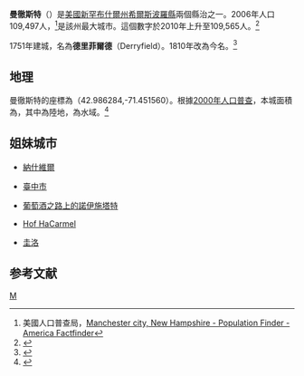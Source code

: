 {{Infobox settlement
|official_name            = 曼徹斯特<br>Manchester
|settlement_type          = [[城市|城市]]
|nickname                 = 皇后城、曼徹維加斯<br>Queen City, Manch Vegas
|motto                    =
|image_skyline            = Manch-DownTown.jpg
|image_caption            = Elm Street
|image_seal               = 
|imagesize                =
|image_flag               =
|image_map                = Hillsborough-Manchester-NH.png
|mapsize                  = 250px
|map_caption              = 曼彻斯特在新罕布什爾州的位置
|image_map1               =
|mapsize1                 =
|map_caption1             =
|coordinates_display      = inline,title
|coordinates_region       = US-NH
|subdivision_type         = [[世界地理索引|國家]]
|subdivision_name         = [[美國|美國]]
|subdivision_type1        = [[美國州份|州]]
|subdivision_name1        = [[新罕布什爾州|新罕布什爾州]]
|subdivision_type2        = [[縣_(美國)|縣]]
|subdivision_name2        = [[希爾斯波羅縣_(新罕布什爾州)|希爾斯波羅縣]]
|government_type          =
|leader_title             = [[市長|市長]]
|leader_name              = 特德·蓋特沙
|leader_title1            = 市議員
|leader_name1             = 喬伊斯·克雷格<br>羅恩·路德維希<br>帕特里克·朗<br>吉姆·羅伊<br>埃德·奧斯本<br>加思·科里沃<br>威廉·P·佘<br>托馬斯·吉仙托尼斯<br>芭芭拉·E·肖<br>菲爾·克雷亞佐<br>諾曼德·加馬什<br>帕特里克·阿諾德<br>約瑟夫·凱利·萊維塞爾<br>丹尼爾·P·奧尼爾
|established_title        = 成立市政機關
|established_date         = 1751年
|area_magnitude           = 1 E8
|area_total_km2           = 90.4
|area_total_sq_mi         = 34.9
|area_land_km2            = 85.5
|area_land_sq_mi          = 33.0
|area_water_km2           = 4.9
|area_water_sq_mi         = 1.9
|area_water_percent       = 5.44
|population_as_of         = 2012
|population_footnotes     = <ref name=2010Census>United States Census Bureau, [http://factfinder2.census.gov/main.html American FactFinder] {{Wayback|url=http://factfinder2.census.gov/main.html |date=20120506064715 }}, 2010 Census figures. Retrieved March 23, 2011.</ref><ref name="NECTA 2010">{{cite web| url=http://factfinder2.census.gov| title=Race, Hispanic or Latino, Age, and Housing Occupancy: 2010 Census Redistricting Data (Public Law 94-171) Summary File (QT-PL), Manchester, NH Metropolitan NECTA| publisher=U.S. Census Bureau, American FactFinder 2| accessdate=August 17, 2011| archive-date=2013-09-11| archive-url=https://web.archive.org/web/20130911234518/http://factfinder2.census.gov/| dead-url=no}}</ref><ref>{{cite web| url=http://factfinder2.census.gov| title=Race, Hispanic or Latino, Age, and Housing Occupancy: 2010 Census Redistricting Data (Public Law 94-171) Summary File (QT-PL), Manchester-Nashua, NH Metro Area| publisher=U.S. Census Bureau, American FactFinder 2| accessdate=September 7, 2011| archive-date=2013-09-11| archive-url=https://web.archive.org/web/20130911234518/http://factfinder2.census.gov/| dead-url=no}}</ref>
|population_total         = 110,209（第241位）
|population_urban         = 158,377（第209位）
|population_metro         = 402,922（第131位）
|population_density_km2   = 1281.5
|population_density_sq_mi = 3320.2
|timezone                 = [[北美東部時區|北美東部時區]]
|utc_offset               = -5
|timezone_DST             = 北美東部時區
|utc_offset_DST           = -4
|postal_code_type         = [[美國郵政編碼|ZIP代碼]]
|postal_code              = 03101-03111 (03110 assigned to suburb Bedford)
|area_code                = 603
|latd = 42 |latm = 59 |lats = 27 |latNS = N
|longd = 71 |longm = 27 |longs = 49 |longEW = W
|elevation_m              = 64
|elevation_ft             = 210
|website                  = {{URL|www.manchesternh.gov}}
|blank_name               = [[聯邦信息處理標準|FIPS代碼]]
|blank_info               = 33-45140
|blank1_name              = [[地名信息系統|GNIS代碼]]
|blank1_info              = 0868243
|footnotes                =
}}

'''曼徹斯特'''（{{lang en|'''Manchester'''}}）是[[美國|美國]][[新罕布什爾州|新罕布什爾州]][[希爾斯波羅縣_(新罕布什爾州)|希爾斯波羅縣]]兩個縣治之一。{{GR|6}}2006年人口109,497人，<ref>美國人口普查局，[http://factfinder.census.gov/servlet/SAFFPopulation?_event=Search&geo_id=16000US2338740&_geoContext=01000US%7C04000US23%7C16000US2338740&_street=&_county=manchester&_cityTown=manchester&_state=04000US33&_zip=&_lang=en&_sse=on&ActiveGeoDiv=geoSelect&_useEV=&pctxt=fph&pgsl=160&_submenuId=population_0&ds_name=null&_ci_nbr=null&qr_name=null&reg=null%3Anull&_keyword=&_industry= Manchester city, New Hampshire - Population Finder - America Factfinder]{{Dead link|date=2020年4月 |bot=InternetArchiveBot |fix-attempted=yes }}</ref>是該州最大城市。這個數字於2010年上升至109,565人。<ref>{{Cite web |url=http://factfinder2.census.gov/ |title=2010 census factfinder2 |accessdate=2013-08-08 |archive-date=2013-09-11 |archive-url=https://web.archive.org/web/20130911234518/http://factfinder2.census.gov/ |dead-url=no }}</ref>

1751年建城，名為'''德里菲爾德'''（Derryfield）。1810年改為今名。<ref>{{cite news
  | title = ManchVegas: Love it or hate it, the Queen City's other name has stuck
  | first1 = Scott
  | last1 = Brooks
  | authorlink1 = Scott Brooks
  | newspaper = [[New_Hampshire_Union_Leader|New Hampshire Union Leader]]
  | date = 2005-10-26
  | accessdate = 2011-01-20
  | url = http://www.unionleader.com/article.aspx?articleId=11cfd129-6a77-4625-be5d-df6704734e8a
  | archive-date = 2018-09-08
  | archive-url = https://web.archive.org/web/20180908092834/http://www.unionleader.com/article.aspx?articleId=11cfd129-6a77-4625-be5d-df6704734e8a
  | dead-url = no
  }}</ref>

==地理==
曼徹斯特的座標為{{Coord|42|59|11|N|71|27|6|W|type:city}}（42.986284,-71.451560）。{{GR|1}}根據[[美國2000年人口普查|2000年人口普查]]，本城面積為{{convert|34.9|sqmi|sqkm|2}}，其中{{convert|33.0|sqmi|sqkm|2}}為陸地，{{convert|1.9|sqmi|sqkm|2}}為水域。<ref name ="Gazetteer files">{{cite web|title=US Gazetteer files 2010|url=http://www.census.gov/geo/www/gazetteer/files/Gaz_places_national.txt|publisher=[[United_States_Census_Bureau|United States Census Bureau]]|accessdate=2013-01-25|archive-url=https://www.webcitation.org/699nOulzi?url=http://www.census.gov/geo/www/gazetteer/files/Gaz_places_national.txt|archive-date=2012-07-14|dead-url=yes}}</ref>

{{Weather box|width=auto
|metric first= Y
|single line= Y
|collapsed =
|location = 新罕布什爾州{{link-en|曼切斯特–波士顿区域机场|Manchester–Boston Regional Airport}}（1991–2020年正常值，1885年至今極端數據）
| Jan record high F = 70
| Feb record high F = 77
| Mar record high F = 85
| Apr record high F = 94
| May record high F = 97
| Jun record high F =100
| Jul record high F =103
| Aug record high F =100
| Sep record high F =100
| Oct record high F = 88
| Nov record high F = 78
| Dec record high F = 74
<!--
“1. Location »”里选本站
“2. Product »”里选“Monthly summarized data”
“3. Options »”第一选项“Year range：”里填1991-2020，再选“Max temp”或者“Min temp”的默认后，再将结果贴入表格
-->
| Jan avg record high F = 55.8
| Feb avg record high F = 56.7
| Mar avg record high F = 66.7
| Apr avg record high F = 81.9
| May avg record high F = 90.1
| Jun avg record high F = 93.0
| Jul avg record high F = 94.5
| Aug avg record high F = 93.0
| Sep avg record high F = 89.6
| Oct avg record high F = 79.2
| Nov avg record high F = 69.1
| Dec avg record high F = 60.5
|year avg record high F = 96.7
| Jan high F = 34.1
| Feb high F = 37.4
| Mar high F = 45.6
| Apr high F = 58.9
| May high F = 70.1
| Jun high F = 78.7
| Jul high F = 84.1
| Aug high F = 82.4
| Sep high F = 74.6
| Oct high F = 62.1
| Nov high F = 50.0
| Dec high F = 39.3
|year high F = 59.8
| Jan low F = 17.1
| Feb low F = 19.0
| Mar low F = 27.4
| Apr low F = 37.5
| May low F = 47.7
| Jun low F = 57.6
| Jul low F = 63.6
| Aug low F = 62.1
| Sep low F = 54.1
| Oct low F = 42.3
| Nov low F = 32.9
| Dec low F = 23.5
|year low F = 40.4
| Jan avg record low F = −2.2
| Feb avg record low F = 2.0
| Mar avg record low F = 9.2
| Apr avg record low F = 26.5
| May avg record low F = 35.4
| Jun avg record low F = 45.8
| Jul avg record low F = 54.7
| Aug avg record low F = 51.2
| Sep avg record low F = 39.7
| Oct avg record low F = 29.1
| Nov avg record low F = 19.0
| Dec avg record low F = 6.3
|year avg record low F = −4.6
| Jan record low F = −26
| Feb record low F = −29
| Mar record low F = −18
| Apr record low F = 13
| May record low F = 25
| Jun record low F = 34
| Jul record low F = 36
| Aug record low F = 40
| Sep record low F = 28
| Oct record low F = 13
| Nov record low F = 4
| Dec record low F = −20
|precipitation colour = green
| Jan precipitation inch = 2.44
| Feb precipitation inch = 2.73
| Mar precipitation inch = 3.45
| Apr precipitation inch = 3.33
| May precipitation inch = 3.38
| Jun precipitation inch = 4.04
| Jul precipitation inch = 3.30
| Aug precipitation inch = 3.35
| Sep precipitation inch = 3.72
| Oct precipitation inch = 3.88
| Nov precipitation inch = 3.48
| Dec precipitation inch = 3.29
|unit precipitation days= 0.01 in
|Jan precipitation days = 10.0
|Feb precipitation days =  9.5
|Mar precipitation days = 10.8
|Apr precipitation days = 11.4
|May precipitation days = 12.4
|Jun precipitation days = 12.8
|Jul precipitation days = 11.1
|Aug precipitation days = 10.3
|Sep precipitation days =  9.2
|Oct precipitation days = 11.0
|Nov precipitation days = 10.3
|Dec precipitation days = 10.7
|year precipitation days=
|source = NOAA<ref name="MHT 1991-2020 normals">{{cite web |format=pdf |url=https://www.ncei.noaa.gov/access/services/data/v1?dataset=normals-monthly-1991-2020&startDate=0001-01-01&endDate=9996-12-31&stations=USW00014710&format=pdf |publisher=National Oceanic and Atmospheric Administration |title=Summary of Monthly Normals 1991–2020 |access-date=2021-10-30 |archive-date=2021-10-30 |archive-url=https://web.archive.org/web/20211030051957/https://www.ncei.noaa.gov/access/services/data/v1?dataset=normals-monthly-1991-2020&startDate=0001-01-01&endDate=9996-12-31&stations=USW00014710&format=pdf |dead-url=no }}</ref><ref name="NWS Gray, ME">{{cite web |url = https://www.weather.gov/wrh/climate?wfo=gyx |title = NowData – NOAA Online Weather Data |publisher = [[National_Oceanic_and_Atmospheric_Administration|National Oceanic and Atmospheric Administration]] |accessdate = 2021-10-30 |archive-date = 2021-11-12 |archive-url = https://web.archive.org/web/20211112000856/https://www.weather.gov/wrh/climate?wfo=gyx |dead-url = no }}</ref>
}}

== 姐妹城市 ==
* {{USA}}[[納什維爾|納什維爾]]
* {{ROC}}[[臺中市|臺中市]]
* {{GER}}[[葡萄酒之路上的諾伊施塔特|葡萄酒之路上的諾伊施塔特]]
* {{ISR}}[[Hof_HaCarmel|Hof HaCarmel]]
* {{ZIM}}[[圭洛|圭洛]]

== 参考文献 ==
{{reflist|2}}

{{Authority control}}
[[Category:新罕布什爾州城市|M]]